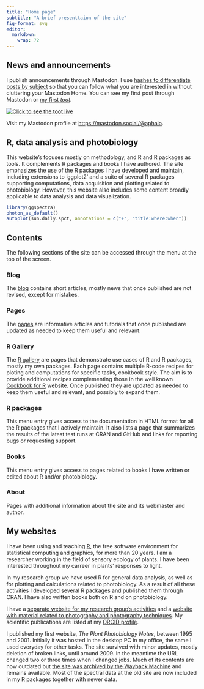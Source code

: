 ```yaml
---
title: "Home page"
subtitle: "A brief presenttaion of the site"
fig-format: svg
editor: 
  markdown: 
    wrap: 72
---
```


## News and announcements

I publish announcements through Mastodon. I use [hashes to differentiate
posts by subject](posts/Mastodon-updates/index.qmd) so that you can
follow what you are interested in without cluttering your Mastodon Home.
You can see my first post through Mastodon or [my first
*toot*](https://mastodon.social/@aphalo/110389057352585332).

[![Click to see the toot live](first-toot.png){fig-alt="Image of how the toot looks like"
fig-align="center"}](https://mastodon.social/@aphalo/110389057352585332)

Visit my Mastodon profile at [https://mastodon.social/@aphalo](https://mastodon.social/@aphalo).

## R, data analysis and photobiology

This website's focuses mostly on methodology, and R and R packages as
tools. It complements R packages and books I have authored. The site
emphasizes the use of the R packages I have developed and maintain,
including extensions to 'ggplot2' and a suite of several R packages
supporting computations, data acquisition and plotting related to
photobiology. However, this website also includes some content broadly
applicable to data analysis and data visualization.

```r
library(ggspectra)
photon_as_default()
autoplot(sun.daily.spct, annotations = c("+", "title:where:when"))
```

## Contents

The following sections of the site can be accessed through the menu at
the top of the screen.

### Blog

The [blog](posts.qmd) contains short articles, mostly news that once
published are not revised, except for mistakes.

### Pages

The [pages](pages.qmd) are informative articles and tutorials that once
published are updated as needed to keep them useful and relevant.

### R Gallery

The [R gallery](galleries.qmd) are pages that demonstrate use cases of R
and R packages, mostly my own packages. Each page contains multiple
R-code recipes for ploting and computations for specific tasks, cookbook
style. The aim is to provide additional recipes complementing those in
the well known [Cookbook for R](http://www.cookbook-r.com/) website.
Once published they are updated as needed to keep them useful and
relevant, and possibly to expand them.

### R packages

This menu entry gives access to the documentation in HTML format for all
the R packages that I actively maintain. It also lists a page that
summarizes the results of the latest test runs at CRAN and GitHub and
links for reporting bugs or requesting support.

### Books

This menu entry gives access to pages related to books I have written or
edited about R and/or photobiology.

### About

Pages with additional information about the site and its webmaster and
author.

## My websites

I have been using and teaching [R](https://www.r-project.org/), the free
software environment for statistical computing and graphics, for more
than 20 years. I am a researcher working in the field of sensory ecology
of plants. I have been interested throughout my carreer in plants'
responses to light.

In my research group we have used R for general data analysis, as well
as for plotting and calculations related to photobiology. As a result of
all these activities I developed several R packages and published them
through CRAN. I have also written books both on R and on photobiology.

I have a [separate website for my research group's activities]() and a
[website with material related to photography and photography
techniques](). My scientific publications are listed at my [ORCID
profile](https://orcid.org/0000-0003-3385-972X).

I published my first website, *The Plant Photobiology Notes*, between
1995 and 2001. Initially it was hosted in the desktop PC in my office,
the same I used everyday for other tasks. The site survived with minor
updates, mostly deletion of broken links, until around 2009. In the
meantime the URL changed two or three times when I changed jobs. Much of
its contents are now outdated but [the site was archived by the Wayback
Machine](https://web.archive.org/web/*/http://cc.joensuu.fi/photobio*)
and remains available. Most of the spectral data at the old site are now
included in my R packages together with newer data.
